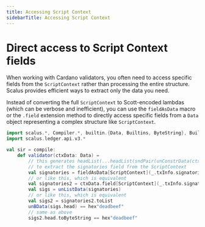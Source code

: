 ```yaml
---
title: Accessing Script Context
sidebarTitle: Accessing Script Context
---
```



# Direct access to Script Context fields


When working with Cardano validators, you often need to access specific fields from the `ScriptContext` rather than processing the entire structure. Scalus provides efficient ways to extract only the data you need.

Instead of converting the full `ScriptContext` to Scott-encoded lambdas (which can be verbose and inefficient), you can use the `fieldAsData` macro or the `.field` extension method to directly access specific fields from a `Data` object representing a complex structure like `ScriptContext`.

```scala mdoc:compile-only copy showLineNumbers {8, 10, 13}
import scalus.*, Compiler.*, builtin.{Data, Builtins, ByteString}, Builtins.*, ByteString.*
import scalus.ledger.api.v3.*

val sir = compile:
    def validator(ctxData: Data) =
        // this generates headList(...headList(sndPair(unConstrData(ctxData)))) code
        // to extract the signatories field from the ScriptContext
        val signatories = fieldAsData[ScriptContext](_.txInfo.signatories)(ctxData)
        // or like this, which is equivalent
        val signatories2 = ctxData.field[ScriptContext](_.txInfo.signatories)
        val sigs = unListData(signatories)
        // or like this, which is equivalent
        val sigs2 = signatories2.toList
        unBData(sigs.head) == hex"deadbeef"
        // same as above
        sigs2.head.toByteString == hex"deadbeef"
```